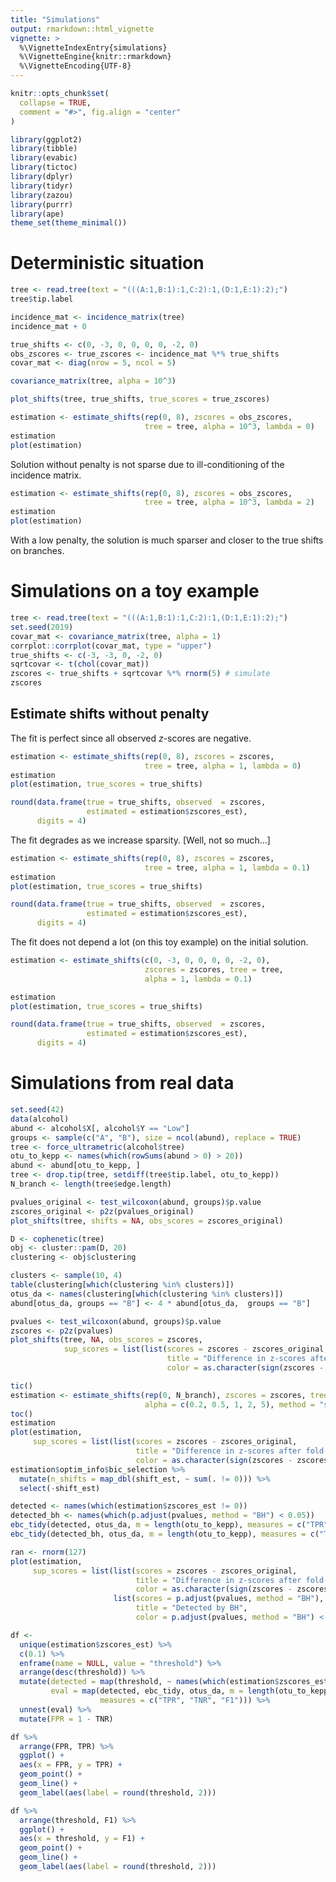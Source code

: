 ```yaml
---
title: "Simulations"
output: rmarkdown::html_vignette
vignette: >
  %\VignetteIndexEntry{simulations}
  %\VignetteEngine{knitr::rmarkdown}
  %\VignetteEncoding{UTF-8}
---
```


```r
knitr::opts_chunk$set(
  collapse = TRUE,
  comment = "#>", fig.align = "center"
)
```

```r
library(ggplot2)
library(tibble)
library(evabic)
library(tictoc)
library(dplyr)
library(tidyr)
library(zazou)
library(purrr)
library(ape)
theme_set(theme_minimal())
```

# Deterministic situation

```r
tree <- read.tree(text = "(((A:1,B:1):1,C:2):1,(D:1,E:1):2);")
tree$tip.label
```

```r
incidence_mat <- incidence_matrix(tree)
incidence_mat + 0
```

```r
true_shifts <- c(0, -3, 0, 0, 0, 0, -2, 0)
obs_zscores <- true_zscores <- incidence_mat %*% true_shifts
covar_mat <- diag(nrow = 5, ncol = 5)
```

```r
covariance_matrix(tree, alpha = 10^3)
```


```r
plot_shifts(tree, true_shifts, true_scores = true_zscores)
```


```r
estimation <- estimate_shifts(rep(0, 8), zscores = obs_zscores, 
                              tree = tree, alpha = 10^3, lambda = 0)
estimation
plot(estimation)
```

Solution without penalty is not sparse due to ill-conditioning of the incidence matrix. 


```r
estimation <- estimate_shifts(rep(0, 8), zscores = obs_zscores, 
                              tree = tree, alpha = 10^3, lambda = 2)
estimation
plot(estimation)
```

With a low penalty, the solution is much sparser and closer to the true shifts on branches. 

# Simulations on a toy example

```r
tree <- read.tree(text = "(((A:1,B:1):1,C:2):1,(D:1,E:1):2);")
set.seed(2019)
covar_mat <- covariance_matrix(tree, alpha = 1)
corrplot::corrplot(covar_mat, type = "upper")
true_shifts <- c(-3, -3, 0, -2, 0)
sqrtcovar <- t(chol(covar_mat))
zscores <- true_shifts + sqrtcovar %*% rnorm(5) # simulate 
zscores
```

## Estimate shifts without penalty

The fit is perfect since all observed $z$-scores are negative. 

```r
estimation <- estimate_shifts(rep(0, 8), zscores = zscores, 
                              tree = tree, alpha = 1, lambda = 0)
estimation
plot(estimation, true_scores = true_shifts)

round(data.frame(true = true_shifts, observed  = zscores,
                 estimated = estimation$zscores_est), 
      digits = 4)
```

The fit degrades as we increase sparsity. [Well, not so much...]

```r
estimation <- estimate_shifts(rep(0, 8), zscores = zscores, 
                              tree = tree, alpha = 1, lambda = 0.1)
estimation
plot(estimation, true_scores = true_shifts)

round(data.frame(true = true_shifts, observed  = zscores,
                 estimated = estimation$zscores_est), 
      digits = 4)
```

The fit does not depend a lot (on this toy example) on the initial solution. 

```r
estimation <- estimate_shifts(c(0, -3, 0, 0, 0, 0, -2, 0), 
                              zscores = zscores, tree = tree, 
                              alpha = 1, lambda = 0.1)

estimation
plot(estimation, true_scores = true_shifts)

round(data.frame(true = true_shifts, observed  = zscores,
                 estimated = estimation$zscores_est), 
      digits = 4)
```


# Simulations from real data
 
```r
set.seed(42)
data(alcohol)
abund <- alcohol$X[, alcohol$Y == "Low"]
groups <- sample(c("A", "B"), size = ncol(abund), replace = TRUE)
tree <- force_ultrametric(alcohol$tree)
otu_to_kepp <- names(which(rowSums(abund > 0) > 20))
abund <- abund[otu_to_kepp, ]
tree <- drop.tip(tree, setdiff(tree$tip.label, otu_to_kepp))
N_branch <- length(tree$edge.length)
```

```r
pvalues_original <- test_wilcoxon(abund, groups)$p.value
zscores_original <- p2z(pvalues_original)
plot_shifts(tree, shifts = NA, obs_scores = zscores_original)
```


```r
D <- cophenetic(tree)
obj <- cluster::pam(D, 20)
clustering <- obj$clustering
```


```r
clusters <- sample(10, 4)
table(clustering[which(clustering %in% clusters)])
otus_da <- names(clustering[which(clustering %in% clusters)])
abund[otus_da, groups == "B"] <- 4 * abund[otus_da,  groups == "B"]
```


```r
pvalues <- test_wilcoxon(abund, groups)$p.value
zscores <- p2z(pvalues)
plot_shifts(tree, NA, obs_scores = zscores, 
            sup_scores = list(list(scores = zscores - zscores_original,
                                   title = "Difference in z-scores after fold-change",
                                   color = as.character(sign(zscores - zscores_original)))))
```


```r
tic()
estimation <- estimate_shifts(rep(0, N_branch), zscores = zscores, tree = tree,
                              alpha = c(0.2, 0.5, 1, 2, 5), method = "shooting")
toc()
estimation
plot(estimation, 
     sup_scores = list(list(scores = zscores - zscores_original,
                            title = "Difference in z-scores after fold-change",
                            color = as.character(sign(zscores - zscores_original)))))
estimation$optim_info$bic_selection %>%
  mutate(n_shifts = map_dbl(shift_est, ~ sum(. != 0))) %>% 
  select(-shift_est)
```


```r
detected <- names(which(estimation$zscores_est != 0))
detected_bh <- names(which(p.adjust(pvalues, method = "BH") < 0.05))
ebc_tidy(detected, otus_da, m = length(otu_to_kepp), measures = c("TPR", "FDR", "ACC", "F1", "BACC"))
ebc_tidy(detected_bh, otus_da, m = length(otu_to_kepp), measures = c("TPR", "FDR", "ACC", "F1", "BACC"))
```


```r
ran <- rnorm(127)
plot(estimation, 
     sup_scores = list(list(scores = zscores - zscores_original,
                            title = "Difference in z-scores after fold-change",
                            color = as.character(sign(zscores - zscores_original))),
                       list(scores = p.adjust(pvalues, method = "BH"),
                            title = "Detected by BH",
                            color = p.adjust(pvalues, method = "BH") < 0.05)))
```



```r
df <-
  unique(estimation$zscores_est) %>%
  c(0.1) %>%
  enframe(name = NULL, value = "threshold") %>%
  arrange(desc(threshold)) %>%
  mutate(detected = map(threshold, ~ names(which(estimation$zscores_est < .))),
         eval = map(detected, ebc_tidy, otus_da, m = length(otu_to_kepp),
                    measures = c("TPR", "TNR", "F1"))) %>%
  unnest(eval) %>% 
  mutate(FPR = 1 - TNR)

df %>%
  arrange(FPR, TPR) %>%
  ggplot() +
  aes(x = FPR, y = TPR) +
  geom_point() +
  geom_line() +
  geom_label(aes(label = round(threshold, 2)))

df %>%
  arrange(threshold, F1) %>%
  ggplot() +
  aes(x = threshold, y = F1) +
  geom_point() +
  geom_line() +
  geom_label(aes(label = round(threshold, 2)))
```

